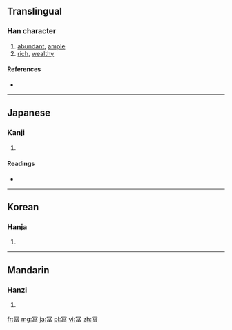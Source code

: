 {{also|富}}
==Translingual==

===Han character===
{{Han char|rn=14|rad=冖|as=09|sn=11|four=|canj=月一口田 (BMRW), X月一口田 (XBMRW)}}

# [[abundant]], [[ample]]
# [[rich]], [[wealthy]]

====References====
* {{Han ref|kx=0131.030|dkj=01592|dj=0293.130|hdz=10305.030|uh=51A8|ud=20904}}

----

==Japanese==

===Kanji===
{{ja-kanji|grade=|rs=冖09}}

# {{defn|lang=ja|sort=冖09}}

====Readings====
* {{ja-readings|on=[[ふ]] (fu), [[ふう]] (fū)|kun=[[とむ]] (tomu)}}

----

==Korean==

===Hanja===
{{ko-hanja|hangeul=부|rv=bu|mr=pu}}

# {{defn|lang=ko|sort=冖09}}

----

==Mandarin==

===Hanzi===
{{cmn-hanzi|pin=[[fù]] ([[fu4]])|wg=fu<sup>4</sup>}}

# {{defn|lang=cmn|sort=冖09}}

[[fr:冨]]
[[mg:冨]]
[[ja:冨]]
[[pl:冨]]
[[vi:冨]]
[[zh:冨]]